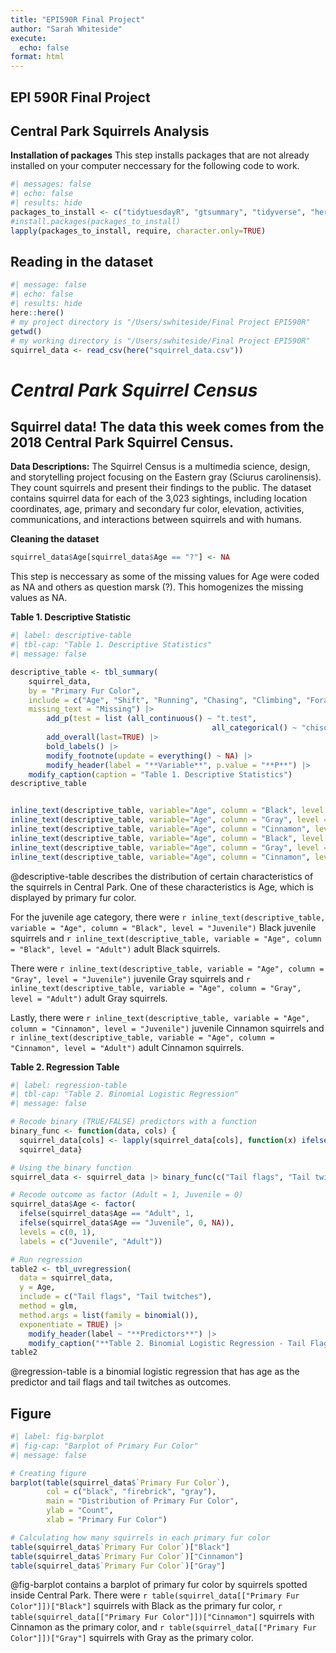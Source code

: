 ```yaml
---
title: "EPI590R Final Project"
author: "Sarah Whiteside"
execute: 
  echo: false
format: html
---
```

## EPI 590R Final Project

## Central Park Squirrels Analysis

**Installation of packages**
This step installs packages that are not already installed on your computer neccessary for the following code to work. 
```r
#| messages: false
#| echo: false
#| results: hide
packages_to_install <- c("tidytuesdayR", "gtsummary", "tidyverse", "here", "readr")
#install.packages(packages_to_install)
lapply(packages_to_install, require, character.only=TRUE)
```

## Reading in the dataset
```r
#| message: false
#| echo: false
#| results: hide
here::here()
# my project directory is "/Users/swhiteside/Final Project EPI590R"
getwd()
# my working directory is "/Users/swhiteside/Final Project EPI590R"
squirrel_data <- read_csv(here("squirrel_data.csv"))
```

# *Central Park Squirrel Census*

## Squirrel data! The data this week comes from the 2018 Central Park Squirrel Census.

**Data Descriptions:** The Squirrel Census is a multimedia science, design, and storytelling project focusing on the Eastern gray (Sciurus carolinensis). They count squirrels and present their findings to the public. The dataset contains squirrel data for each of the 3,023 sightings, including location coordinates, age, primary and secondary fur color, elevation, activities, communications, and interactions between squirrels and with humans.

**Cleaning the dataset**
```r
squirrel_data$Age[squirrel_data$Age == "?"] <- NA
```
This step is neccessary as some of the missing values for Age were coded as NA and others as question marsk (?). This homogenizes the missing values as NA. 

**Table 1. Descriptive Statistic**
```r
#| label: descriptive-table
#| tbl-cap: "Table 1. Descriptive Statistics" 
#| message: false

descriptive_table <- tbl_summary(
	squirrel_data,
	by = "Primary Fur Color",
	include = c("Age", "Shift", "Running", "Chasing", "Climbing", "Foraging"),
	missing_text = "Missing") |> 
		add_p(test = list (all_continuous() ~ "t.test",
											 all_categorical() ~ "chisq.test")) |> 
		add_overall(last=TRUE) |> 
		bold_labels() |> 
		modify_footnote(update = everything() ~ NA) |> 
		modify_header(label = "**Variable**", p.value = "**P**") |> 
    modify_caption(caption = "Table 1. Descriptive Statistics")
descriptive_table 


inline_text(descriptive_table, variable="Age", column = "Black", level = "Juvenile") #8 (8%)
inline_text(descriptive_table, variable="Age", column = "Gray", level = "Juvenile") #256 (11%)
inline_text(descriptive_table, variable="Age", column = "Cinnamon", level = "Juvenile") # 58 (15%)
inline_text(descriptive_table, variable="Age", column = "Black", level = "Adult") #92 (92%)
inline_text(descriptive_table, variable="Age", column = "Gray", level = "Adult") #2125 (89%)
inline_text(descriptive_table, variable="Age", column = "Cinnamon", level = "Adult") #326 (85%)
```


@descriptive-table describes the distribution of certain characteristics of the squirrels in Central Park. One of these characteristics is Age, which is displayed by primary fur color.  

For the juvenile age category, there were `r inline_text(descriptive_table, variable = "Age", column = "Black", level = "Juvenile")` Black juvenile squirrels and `r inline_text(descriptive_table, variable = "Age", column = "Black", level = "Adult")` adult Black squirrels.  

There were `r inline_text(descriptive_table, variable = "Age", column = "Gray", level = "Juvenile")` juvenile Gray squirrels and `r inline_text(descriptive_table, variable = "Age", column = "Gray", level = "Adult")` adult Gray squirrels.  

Lastly, there were `r inline_text(descriptive_table, variable = "Age", column = "Cinnamon", level = "Juvenile")` juvenile Cinnamon squirrels and `r inline_text(descriptive_table, variable = "Age", column = "Cinnamon", level = "Adult")` adult Cinnamon squirrels.

**Table 2. Regression Table**
```r
#| label: regression-table
#| tbl-cap: "Table 2. Binomial Logistic Regression" 
#| message: false

# Recode binary (TRUE/FALSE) predictors with a function
binary_func <- function(data, cols) {
  squirrel_data[cols] <- lapply(squirrel_data[cols], function(x) ifelse(x, 1, 0))
  squirrel_data}

# Using the binary function
squirrel_data <- squirrel_data |> binary_func(c("Tail flags", "Tail twitches"))

# Recode outcome as factor (Adult = 1, Juvenile = 0)
squirrel_data$Age <- factor(
  ifelse(squirrel_data$Age == "Adult", 1,
  ifelse(squirrel_data$Age == "Juvenile", 0, NA)),
  levels = c(0, 1),
  labels = c("Juvenile", "Adult"))

# Run regression
table2 <- tbl_uvregression(
  data = squirrel_data,
  y = Age,
  include = c("Tail flags", "Tail twitches"),
  method = glm,
  method.args = list(family = binomial()),
  exponentiate = TRUE) |> 
	modify_header(label ~ "**Predictors**") |>
	modify_caption("**Table 2. Binomial Logistic Regression - Tail Flags and Twitches as Predictors of Squirrel Age**")
table2
```

@regression-table is a binomial logistic regression that has age as the predictor and tail flags and tail twitches as outcomes.

## **Figure**
```r
#| label: fig-barplot
#| fig-cap: "Barplot of Primary Fur Color"
#| message: false

# Creating figure
barplot(table(squirrel_data$`Primary Fur Color`),
        col = c("black", "firebrick", "gray"),
        main = "Distribution of Primary Fur Color",
        ylab = "Count",
        xlab = "Primary Fur Color")

# Calculating how many squirrels in each primary fur color
table(squirrel_data$`Primary Fur Color`)["Black"]
table(squirrel_data$`Primary Fur Color`)["Cinnamon"]
table(squirrel_data$`Primary Fur Color`)["Gray"]
```

@fig-barplot contains a barplot of primary fur color by squirrels spotted inside Central Park. There were `r table(squirrel_data[["Primary Fur Color"]])["Black"]` squirrels with Black as the primary fur color, `r table(squirrel_data[["Primary Fur Color"]])["Cinnamon"]` squirrels with Cinnamon as the primary color, and `r table(squirrel_data[["Primary Fur Color"]])["Gray"]` squirrels with Gray as the primary color.

